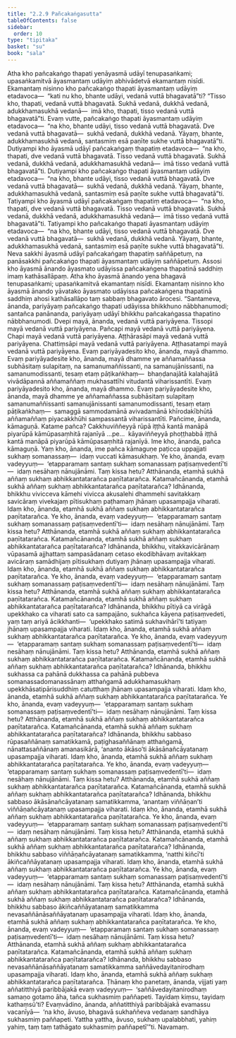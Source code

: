 ```yaml
---
title: "2.2.9 Pañcakaṅgasutta"
tableOfContents: false
sidebar:
  order: 10
type: "tipitaka"
basket: "su"
book: "sala"
---
```



<DynamicBreadcrumb />

<Division number="267" book="sala">

<Paragraph number="1173" book="sala">
Atha kho pañcakaṅgo thapati yenāyasmā udāyī tenupasaṅkami; upasaṅkamitvā āyasmantaṃ udāyiṃ abhivādetvā ekamantaṃ nisīdi. Ekamantaṃ nisinno kho pañcakaṅgo thapati āyasmantaṃ udāyiṃ etadavoca—  “kati nu kho, bhante udāyi, vedanā vuttā bhagavatā”ti? “Tisso kho, thapati, vedanā vuttā bhagavatā. Sukhā vedanā, dukkhā vedanā, adukkhamasukhā vedanā—  imā kho, thapati, tisso vedanā vuttā bhagavatā”ti. Evaṃ vutte, pañcakaṅgo thapati āyasmantaṃ udāyiṃ etadavoca—  “na kho, bhante udāyi, tisso vedanā vuttā bhagavatā. Dve vedanā vuttā bhagavatā—  sukhā vedanā, dukkhā vedanā. Yāyaṃ, bhante, adukkhamasukhā vedanā, santasmiṃ esā paṇīte sukhe vuttā bhagavatā”ti.
</Paragraph>

<Paragraph number="1174" book="sala">
Dutiyampi kho āyasmā udāyī pañcakaṅgaṃ thapatiṃ etadavoca—  “na kho, thapati, dve vedanā vuttā bhagavatā. Tisso vedanā vuttā bhagavatā. Sukhā vedanā, dukkhā vedanā, adukkhamasukhā vedanā—  imā tisso vedanā vuttā bhagavatā”ti. Dutiyampi kho pañcakaṅgo thapati āyasmantaṃ udāyiṃ etadavoca—  “na kho, bhante udāyi, tisso vedanā vuttā bhagavatā. Dve vedanā vuttā bhagavatā—  sukhā vedanā, dukkhā vedanā. Yāyaṃ, bhante, adukkhamasukhā vedanā, santasmiṃ esā paṇīte sukhe vuttā bhagavatā”ti.
</Paragraph>

<Paragraph number="1175" book="sala">
Tatiyampi kho āyasmā udāyī pañcakaṅgaṃ thapatiṃ etadavoca—  “na kho, thapati, dve vedanā vuttā bhagavatā. Tisso vedanā vuttā bhagavatā. Sukhā vedanā, dukkhā vedanā, adukkhamasukhā vedanā—  imā tisso vedanā vuttā bhagavatā”ti. Tatiyampi kho pañcakaṅgo thapati āyasmantaṃ udāyiṃ etadavoca—  “na kho, bhante udāyi, tisso vedanā vuttā bhagavatā. Dve vedanā vuttā bhagavatā—  sukhā vedanā, dukkhā vedanā. Yāyaṃ, bhante, adukkhamasukhā vedanā, santasmiṃ esā paṇīte sukhe vuttā bhagavatā”ti. Neva sakkhi āyasmā udāyī pañcakaṅgaṃ thapatiṃ saññāpetuṃ, na panāsakkhi pañcakaṅgo thapati āyasmantaṃ udāyiṃ saññāpetuṃ. Assosi kho āyasmā ānando āyasmato udāyissa pañcakaṅgena thapatinā saddhiṃ imaṃ kathāsallāpaṃ.
</Paragraph>

<Paragraph number="1176" book="sala">
Atha kho āyasmā ānando yena bhagavā tenupasaṅkami; upasaṅkamitvā ekamantaṃ nisīdi. Ekamantaṃ nisinno kho āyasmā ānando yāvatako āyasmato udāyissa pañcakaṅgena thapatinā saddhiṃ ahosi kathāsallāpo taṃ sabbaṃ bhagavato ārocesi.
</Paragraph>

<Paragraph number="1177" book="sala">
“Santameva, ānanda, pariyāyaṃ pañcakaṅgo thapati udāyissa bhikkhuno nābbhanumodi; santañca panānanda, pariyāyaṃ udāyī bhikkhu pañcakaṅgassa thapatino nābbhanumodi. Dvepi mayā, ānanda, vedanā vuttā pariyāyena. Tissopi mayā vedanā vuttā pariyāyena. Pañcapi mayā vedanā vuttā pariyāyena. Chapi mayā vedanā vuttā pariyāyena. Aṭṭhārasāpi mayā vedanā vuttā pariyāyena. Chattiṃsāpi mayā vedanā vuttā pariyāyena. Aṭṭhasatampi mayā vedanā vuttā pariyāyena. Evaṃ pariyāyadesito kho, ānanda, mayā dhammo. Evaṃ pariyāyadesite kho, ānanda, mayā dhamme ye aññamaññassa subhāsitaṃ sulapitaṃ, na samanumaññissanti, na samanujānissanti, na samanumodissanti, tesaṃ etaṃ pāṭikaṅkhaṃ—  bhaṇḍanajātā kalahajātā vivādāpannā aññamaññaṃ mukhasattīhi vitudantā viharissantīti. Evaṃ pariyāyadesito kho, ānanda, mayā dhammo. Evaṃ pariyāyadesite kho, ānanda, mayā dhamme ye aññamaññassa subhāsitaṃ sulapitaṃ samanumaññissanti samanujānissanti samanumodissanti, tesaṃ etaṃ pāṭikaṅkhaṃ—  samaggā sammodamānā avivadamānā khīrodakībhūtā aññamaññaṃ piyacakkhūhi sampassantā viharissantīti.
</Paragraph>

<Paragraph number="1178" book="sala">
Pañcime, ānanda, kāmaguṇā. Katame pañca? Cakkhuviññeyyā rūpā iṭṭhā kantā manāpā piyarūpā kāmūpasaṃhitā rajanīyā …pe…  kāyaviññeyyā phoṭṭhabbā iṭṭhā kantā manāpā piyarūpā kāmūpasaṃhitā rajanīyā. Ime kho, ānanda, pañca kāmaguṇā. Yaṃ kho, ānanda, ime pañca kāmaguṇe paṭicca uppajjati sukhaṃ somanassaṃ—  idaṃ vuccati kāmasukhaṃ. Ye kho, ānanda, evaṃ vadeyyuṃ—  ‘etapparamaṃ santaṃ sukhaṃ somanassaṃ paṭisaṃvedentī’ti—  idaṃ nesāhaṃ nānujānāmi. Taṃ kissa hetu? Atthānanda, etamhā sukhā aññaṃ sukhaṃ abhikkantatarañca paṇītatarañca.
</Paragraph>

<Paragraph number="1179" book="sala">
Katamañcānanda, etamhā sukhā aññaṃ sukhaṃ abhikkantatarañca paṇītatarañca? Idhānanda, bhikkhu vivicceva kāmehi vivicca akusalehi dhammehi savitakkaṃ savicāraṃ vivekajaṃ pītisukhaṃ paṭhamaṃ jhānaṃ upasampajja viharati. Idaṃ kho, ānanda, etamhā sukhā aññaṃ sukhaṃ abhikkantatarañca paṇītatarañca. Ye kho, ānanda, evaṃ vadeyyuṃ—  ‘etapparamaṃ santaṃ sukhaṃ somanassaṃ paṭisaṃvedentī’ti—  idaṃ nesāhaṃ nānujānāmi. Taṃ kissa hetu? Atthānanda, etamhā sukhā aññaṃ sukhaṃ abhikkantatarañca paṇītatarañca.
</Paragraph>

<Paragraph number="1180" book="sala">
Katamañcānanda, etamhā sukhā aññaṃ sukhaṃ abhikkantatarañca paṇītatarañca? Idhānanda, bhikkhu, vitakkavicārānaṃ vūpasamā ajjhattaṃ sampasādanaṃ cetaso ekodibhāvaṃ avitakkaṃ avicāraṃ samādhijaṃ pītisukhaṃ dutiyaṃ jhānaṃ upasampajja viharati. Idaṃ kho, ānanda, etamhā sukhā aññaṃ sukhaṃ abhikkantatarañca paṇītatarañca. Ye kho, ānanda, evaṃ vadeyyuṃ—  ‘etapparamaṃ santaṃ sukhaṃ somanassaṃ paṭisaṃvedentī’ti—  idaṃ nesāhaṃ nānujānāmi. Taṃ kissa hetu? Atthānanda, etamhā sukhā aññaṃ sukhaṃ abhikkantatarañca paṇītatarañca.
</Paragraph>

<Paragraph number="1181" book="sala">
Katamañcānanda, etamhā sukhā aññaṃ sukhaṃ abhikkantatarañca paṇītatarañca? Idhānanda, bhikkhu pītiyā ca virāgā upekkhako ca viharati sato ca sampajāno, sukhañca kāyena paṭisaṃvedeti, yaṃ taṃ ariyā ācikkhanti—  ‘upekkhako satimā sukhavihārī’ti tatiyaṃ jhānaṃ upasampajja viharati. Idaṃ kho, ānanda, etamhā sukhā aññaṃ sukhaṃ abhikkantatarañca paṇītatarañca. Ye kho, ānanda, evaṃ vadeyyuṃ—  ‘etapparamaṃ santaṃ sukhaṃ somanassaṃ paṭisaṃvedentī’ti—  idaṃ nesāhaṃ nānujānāmi. Taṃ kissa hetu? Atthānanda, etamhā sukhā aññaṃ sukhaṃ abhikkantatarañca paṇītatarañca.
</Paragraph>

<Paragraph number="1182" book="sala">
Katamañcānanda, etamhā sukhā aññaṃ sukhaṃ abhikkantatarañca paṇītatarañca? Idhānanda, bhikkhu sukhassa ca pahānā dukkhassa ca pahānā pubbeva somanassadomanassānaṃ atthaṅgamā adukkhamasukhaṃ upekkhāsatipārisuddhiṃ catutthaṃ jhānaṃ upasampajja viharati. Idaṃ kho, ānanda, etamhā sukhā aññaṃ sukhaṃ abhikkantatarañca paṇītatarañca. Ye kho, ānanda, evaṃ vadeyyuṃ—  ‘etapparamaṃ santaṃ sukhaṃ somanassaṃ paṭisaṃvedentī’ti—  idaṃ nesāhaṃ nānujānāmi. Taṃ kissa hetu? Atthānanda, etamhā sukhā aññaṃ sukhaṃ abhikkantatarañca paṇītatarañca.
</Paragraph>

<Paragraph number="1183" book="sala">
Katamañcānanda, etamhā sukhā aññaṃ sukhaṃ abhikkantatarañca paṇītatarañca? Idhānanda, bhikkhu sabbaso rūpasaññānaṃ samatikkamā, paṭighasaññānaṃ atthaṅgamā, nānattasaññānaṃ amanasikārā, ‘ananto ākāso’ti ākāsānañcāyatanaṃ upasampajja viharati. Idaṃ kho, ānanda, etamhā sukhā aññaṃ sukhaṃ abhikkantatarañca paṇītatarañca. Ye kho, ānanda, evaṃ vadeyyuṃ—  ‘etapparamaṃ santaṃ sukhaṃ somanassaṃ paṭisaṃvedentī’ti—  idaṃ nesāhaṃ nānujānāmi. Taṃ kissa hetu? Atthānanda, etamhā sukhā aññaṃ sukhaṃ abhikkantatarañca paṇītatarañca.
</Paragraph>

<Paragraph number="1184" book="sala">
Katamañcānanda, etamhā sukhā aññaṃ sukhaṃ abhikkantatarañca paṇītatarañca? Idhānanda, bhikkhu sabbaso ākāsānañcāyatanaṃ samatikkamma, ‘anantaṃ viññāṇan’ti viññāṇañcāyatanaṃ upasampajja viharati. Idaṃ kho, ānanda, etamhā sukhā aññaṃ sukhaṃ abhikkantatarañca paṇītatarañca. Ye kho, ānanda, evaṃ vadeyyuṃ—  ‘etapparamaṃ santaṃ sukhaṃ somanassaṃ paṭisaṃvedentī’ti—  idaṃ nesāhaṃ nānujānāmi. Taṃ kissa hetu? Atthānanda, etamhā sukhā aññaṃ sukhaṃ abhikkantatarañca paṇītatarañca.
</Paragraph>

<Paragraph number="1185" book="sala">
Katamañcānanda, etamhā sukhā aññaṃ sukhaṃ abhikkantatarañca paṇītatarañca? Idhānanda, bhikkhu sabbaso viññāṇañcāyatanaṃ samatikkamma, ‘natthi kiñcī’ti ākiñcaññāyatanaṃ upasampajja viharati. Idaṃ kho, ānanda, etamhā sukhā aññaṃ sukhaṃ abhikkantatarañca paṇītatarañca. Ye kho, ānanda, evaṃ vadeyyuṃ—  ‘etapparamaṃ santaṃ sukhaṃ somanassaṃ paṭisaṃvedentī’ti—  idaṃ nesāhaṃ nānujānāmi. Taṃ kissa hetu? Atthānanda, etamhā sukhā aññaṃ sukhaṃ abhikkantatarañca paṇītatarañca.
</Paragraph>

<Paragraph number="1186" book="sala">
Katamañcānanda, etamhā sukhā aññaṃ sukhaṃ abhikkantatarañca paṇītatarañca? Idhānanda, bhikkhu sabbaso ākiñcaññāyatanaṃ samatikkamma nevasaññānāsaññāyatanaṃ upasampajja viharati. Idaṃ kho, ānanda, etamhā sukhā aññaṃ sukhaṃ abhikkantatarañca paṇītatarañca. Ye kho, ānanda, evaṃ vadeyyuṃ—  ‘etapparamaṃ santaṃ sukhaṃ somanassaṃ paṭisaṃvedentī’ti—  idaṃ nesāhaṃ nānujānāmi. Taṃ kissa hetu? Atthānanda, etamhā sukhā aññaṃ sukhaṃ abhikkantatarañca paṇītatarañca.
</Paragraph>

<Paragraph number="1187" book="sala">
Katamañcānanda, etamhā sukhā aññaṃ sukhaṃ abhikkantatarañca paṇītatarañca? Idhānanda, bhikkhu sabbaso nevasaññānāsaññāyatanaṃ samatikkamma saññāvedayitanirodhaṃ upasampajja viharati. Idaṃ kho, ānanda, etamhā sukhā aññaṃ sukhaṃ abhikkantatarañca paṇītatarañca.
</Paragraph>

<Paragraph number="1188" book="sala">
Ṭhānaṃ kho panetaṃ, ānanda, vijjati yaṃ aññatitthiyā paribbājakā evaṃ vadeyyuṃ—  ‘saññāvedayitanirodhaṃ samaṇo gotamo āha, tañca sukhasmiṃ paññapeti. Tayidaṃ kiṃsu, tayidaṃ kathaṃsū’ti? Evaṃvādino, ānanda, aññatitthiyā paribbājakā evamassu vacanīyā—  ‘na kho, āvuso, bhagavā sukhaññeva vedanaṃ sandhāya sukhasmiṃ paññapeti. Yattha yattha, āvuso, sukhaṃ upalabbhati, yahiṃ yahiṃ, taṃ taṃ tathāgato sukhasmiṃ paññapetī’”ti.

</Paragraph>
</Division>

<Paragraph number="1189" type="center" book="sala">
Navamaṃ.
</Paragraph>
